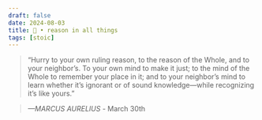 ```yaml
---
draft: false 
date: 2024-08-03
title: 🗿 • reason in all things
tags: [stoic]
---
```


>  “Hurry to your own ruling reason, to the reason of the Whole, and to your neighbor’s. To your own mind to make it just; to the mind of the Whole to remember your place in it; and to your neighbor’s mind to learn whether it’s ignorant or of sound knowledge—while recognizing it’s like yours.”

> *—MARCUS AURELIUS* - March 30th